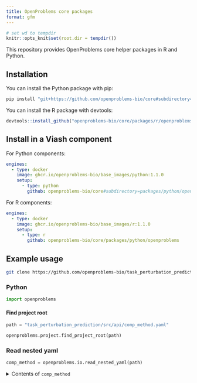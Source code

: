 ```yaml
---
title: OpenProblems core packages
format: gfm
---
```


```r
# set wd to tempdir
knitr::opts_knit$set(root.dir = tempdir())
```

This repository provides OpenProblems core helper packages in R and Python.

## Installation

You can install the Python package with pip:

```bash
pip install "git+https://github.com/openproblems-bio/core#subdirectory=packages/python/openproblems"
```

You can install the R package with devtools:

```r
devtools::install_github("openproblems-bio/core/packages/r/openproblems")
```


## Install in a Viash component

For Python components:

```yaml
engines:
  - type: docker
    image: ghcr.io/openproblems-bio/base_images/python:1.1.0
    setup:
      - type: python
        github: openproblems-bio/core#subdirectory=packages/python/openproblems
```

For R components:

```yaml
engines:
  - type: docker
    image: ghcr.io/openproblems-bio/base_images/r:1.1.0
    setup:
      - type: r
        github: openproblems-bio/core/packages/python/openproblems
```

## Example usage

```bash
git clone https://github.com/openproblems-bio/task_perturbation_prediction
```

### Python

```python
import openproblems
```

#### Find project root

```python
path = "task_perturbation_prediction/src/api/comp_method.yaml"

openproblems.project.find_project_root(path)
```

### Read nested yaml

```python
comp_method = openproblems.io.read_nested_yaml(path)
```

<details><summary>Contents of `comp_method`</summary>

```yaml
```python
import yaml

print(yaml.dump(comp_method))
```
```

</details>

### Strip margin

```python
print(openproblems.utils.strip_margin("""
  |this_is:
  |  a_yaml: 'test'
  |"""))
```

### R

```r
library(openproblems)
```

#### Find project root

```r
path <- "task_perturbation_prediction/src/api/comp_method.yaml"

openproblems::find_project_root(path)
```

### Read nested yaml

```r
comp_method <- openproblems::read_nested_yaml(path)
```

<details><summary>Contents of `comp_method`</summary>

```yaml
```r
cat(yaml::as.yaml(comp_method))
```
```

</details>

### Strip margin

```r
cat(openproblems::strip_margin("
  |this_is:
  |  a_yaml: 'test'
  |"))
```
